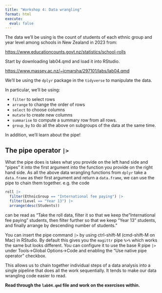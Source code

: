 ```yaml
---
title: "Workshop 4: Data wrangling"
format: html
execute:
  eval: false
---
```


The data we'll be using is the count of students of each ethnic group and year level among schools in New Zealand in 2023 from:

[https://www.educationcounts.govt.nz/statistics/school-rolls](https://www.educationcounts.govt.nz/statistics/school-rolls)

Start by downloading lab04.qmd and load it into RStudio.

[https://www.massey.ac.nz/~jcmarsha/297101/labs/lab04.qmd](https://www.massey.ac.nz/~jcmarsha/297101/labs/lab04.qmd)

We'll be using the `dplyr` package in the `tidyverse` to manipulate the data.

In particular, we'll be using:

 - `filter` to select rows
 - `arrange` to change the order of rows
 - `select` to choose columns
 - `mutate` to create new columns
 - `summarise` to compute a summary row from all rows.
 - `group_by` to do all the above on subgroups of the data at the same time.
 
In addition, we'll learn about the pipe!
 
## The pipe operator `|>`
 
What the pipe does is takes what you provide on the left hand side and "pipes" it into the first argument into the function you provide on the right hand side. As all the above data wrangling functions from `dplyr` take a `data.frame` as their first argument and return a `data.frame`, we can use the pipe to chain them together. e.g. the code

```r
roll |>
  filter(EthnicGroup == "International fee paying") |>
  filter(Level == "Year 13") |>
  arrange(desc(Students))
```

can be read as "Take the roll data, filter it so that we keep the "International fee paying" students, then filter further so that we keep "Year 13" students, and finally arrange by descending number of students."

You can insert the pipe command `|>` by using ctrl-shift-M (cmd-shift-M on Mac) in RStudio. By default this gives you the `magittr` pipe `%>%` which works the same but looks different. You can configure it to use the base R pipe `|>` under Tools->Global Options->Code and enabling the "Use native pipe operator" checkbox.

This allows us to chain together individual steps of a data analysis into a single pipeline that does all the work sequentially. It tends to make our data wrangling code easier to read.

**Read through the `lab04.qmd` file and work on the exercises within.**

